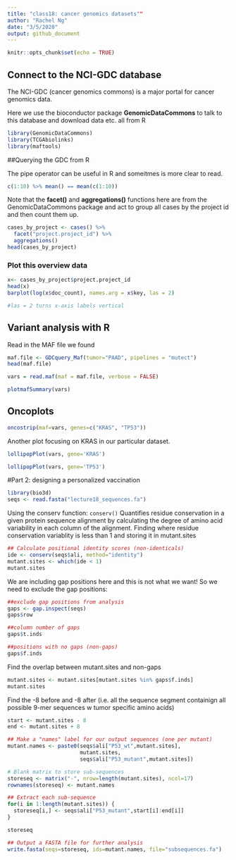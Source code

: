 ```yaml
---
title: "class18: cancer genomics datasets""
author: "Rachel Ng"
date: "3/5/2020"
output: github_document
---
```


```r
knitr::opts_chunk$set(echo = TRUE)
```

## Connect to the NCI-GDC database

The NCI-GDC (cancer genomics commons) is a major portal for cancer genomics data.

Here we use the bioconductor package **GenomicDataCommons** to talk to this database and download data etc. all from R

```r
library(GenomicDataCommons)
library(TCGAbiolinks)
library(maftools)
```

##Querying the GDC from R

The pipe operator can be useful in R and someitmes is more clear to read.
```r
c(1:10) %>% mean() == mean(c(1:10))
```

Note that the **facet()** and **aggregations()** functions here are from the GenomicDataCommons package and act to group all cases by the project id and then count them up.

```r
cases_by_project <- cases() %>%
  facet("project.project_id") %>%
  aggregations()
head(cases_by_project)
```

### Plot this overview data
```r
x<- cases_by_project$project.project_id
head(x)
barplot(log(x$doc_count), names.arg = x$key, las = 2)

#las = 2 turns x-axis labels vertical
```

## Variant analysis with R
Read in the MAF file we found
```r
maf.file <- GDCquery_Maf(tumor="PAAD", pipelines = "mutect")
head(maf.file)
```

```r
vars = read.maf(maf = maf.file, verbose = FALSE)
```

```r
plotmafSummary(vars)
```


## Oncoplots

```r
oncostrip(maf=vars, genes=c("KRAS", "TP53"))
```

Another plot focusing on KRAS in our particular dataset.
```r
lollipopPlot(vars, gene='KRAS')
```
```r
lollipopPlot(vars, gene='TP53')
```

#Part 2: designing a personalized vaccination
```r
library(bio3d)
seqs <- read.fasta("lecture18_sequences.fa")
```

Using the conserv function:
`conserv()` Quantifies residue conservation in a given protein sequence alignment by calculating the degree of amino acid variability in each column of the alignment.
Finding where residue conservation variablity is less than 1 and storing it in mutant.sites

```r
## Calculate positional identity scores (non-identicals)
ide <- conserv(seqs$ali, method="identity")
mutant.sites <- which(ide < 1) 
mutant.sites
```
We are including gap positions here and this is not what we want! So we need to exclude the gap positions:

```r
##exclude gap positions from analysis
gaps <- gap.inspect(seqs)
gaps$row

##column number of gaps
gaps$t.inds

##positions with no gaps (non-gaps)
gaps$f.inds
```

Find the overlap between mutant.sites and non-gaps
```r
mutant.sites <- mutant.sites[mutant.sites %in% gaps$f.inds]
mutant.sites
```

Find the -8 before and -8 after (i.e. all the sequence segment containign all possible 9-mer sequences w tumor specific amino acids)

```r
start <- mutant.sites - 8
end <- mutant.sites + 8

```


```r
## Make a "names" label for our output sequences (one per mutant)
mutant.names <- paste0(seqs$ali["P53_wt",mutant.sites],
                       mutant.sites,
                       seqs$ali["P53_mutant",mutant.sites])

# Blank matrix to store sub-sequences
storeseq <- matrix("-", nrow=length(mutant.sites), ncol=17)
rownames(storeseq) <- mutant.names

## Extract each sub-sequence
for(i in 1:length(mutant.sites)) {
  storeseq[i,] <- seqs$ali["P53_mutant",start[i]:end[i]]
}

storeseq
```

```r
## Output a FASTA file for further analysis
write.fasta(seqs=storeseq, ids=mutant.names, file="subsequences.fa")
```

